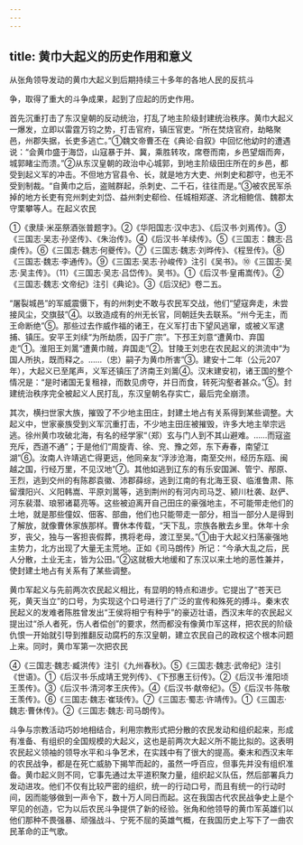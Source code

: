 ```yaml
---
---
---
```

title: 黄巾大起义的历史作用和意义
---



从张角领导发动的黄巾大起义到后期持续三十多年的各地人民的反抗斗

争，取得了重大的斗争成果，起到了应起的历史作用。

首先沉重打击了东汉皇朝的反动统治，打乱了地主阶级封建统治秩序。黄巾大起义一爆发，立即以雷霆万钧之势，打击官府，镇压官吏。“所在焚烧官府，劫略聚邑，州郡失据，长吏多逃亡。”①魏文帝曹丕在《典论·自叙》中回忆他幼时的遭遇说：“会黄巾盛于海岱，山寇暴于并、冀，乘胜转攻，席卷而南，乡邑望烟而奔，城郭睹尘而溃。”②从东汉皇朝的政治中心城郭，到地主阶级田庄所在的乡邑，都受到起义军的冲击。不但地方官县令、长，就是地方大吏、州刺史和郡守，也无不受到制裁。“自黄巾之后，盗贼群起，杀刺史、二千石，往往而是。”③被农民军杀掉的地方长吏有兖州刺史刘岱、益州刺史郗俭、任城相郑遂、济北相鲍信、魏郡太守栗攀等人。在起义农民

①《隶牍·米巫祭酒张普题字》。②《华阳国志·汉中志》、《后汉书·刘焉传》。③《三国志·吴志·孙坚传》、《朱治传》。④《后汉书·羊续传》。⑤《三国志：魏志·吕虔传》。⑥《三国志·魏志·何夔传》。⑦《三国志·魏志·刘晔传》、《程昱传》。⑧《三国志·魏志·李通传》。⑨《三国志·吴志·孙峻传》注引《吴书》。⑩《三国志·吴志·吴主传》。（11）《三国志·吴志·吕岱传》。吴书》。①《后汉书·皇甫嵩传》。②《三国志·魏志·文帝纪》注引《典论》。③《后汉纪》卷二五。

“屠裂城邑”的军威震慑下，有的州刺史不敢与农民军交战，他们“望寇奔走，未尝接风尘，交旗鼓”④。以致造成有的州无长官，同朝廷失去联系。“州今无主，而王命断绝”⑤。那些过去作威作福的诸王，在义军打击下望风逃窜，或被义军逮捕、镇压。安平王刘续“为所劫质，囚于广宗”。下邳王刘意“遭黄巾、弃国走”①。淮阳王刘暠“遭黄巾贼，弃国走”②。甘陵王刘忠在农民起义的洪流中“为国人所执，既而释之。……（忠）嗣子为黄巾所害”③。建安十二年（公元207年），大起义已至尾声，义军还镇压了济南王刘暠④。汉末建安初，诸王国的整个情况是：“是时诸国无复租禄，而数见虏夺，并日而食，转死沟壑者甚众。”⑤。封建统治秩序完全被起义人民打乱，东汉皇朝名存实亡，最后完全崩溃。

其次，横扫世家大族，摧毁了不少地主田庄，封建土地占有关系得到某些调整。大起义中，世家豪族受到义军沉重打击，不少地主田庄被摧毁，许多大地主举宗远逃。徐州黄巾攻破北海，有名的经学家“（郑）玄与门人到不其山避难。……而寇盗充斥，西道不通”；于是他们“周旋青、徐、兖、豫之郊，东下寿春，南望江湖”⑥。汝南人许靖逃亡得更远，他同亲友“浮涉沧海，南至交州，经历东瓯、闽越之国，行经万里，不见汉地”⑦。其他如逃到辽东的有乐安国渊、管宁、邴原、王烈，逃到交州的有陈郡袁徽、沛郡薛综，逃到江南的有北海王裒、临淮鲁肃、陈留濮阳兴、义阳韩嵩、平原刘暠等，逃到荆州的有河内司马芝、颍川杜袭、赵俨、河东裴潜、琅邪诸葛亮等。这些被迫离开自己田庄的豪强地主，不可能带走他们的土地，就是那些僮奴、佃客、部曲，他们也只能带走一部分，相当一部分人是得到了解放，就像曹休家族那样。曹休本传载，“天下乱，宗族各散去乡里。休年十余岁，丧父，独与一客担丧假葬，携将老母，渡江至吴。”①由于大起义扫荡豪强地主势力，北方出现了大量无主荒地。正如《司马朗传》所记：“今承大乱之后，民人分散，土业无主，皆为公田。”②这就极大地缓和了东汉以来土地的恶性兼并，使封建土地占有关系有了某些调整。

黄巾军起义与先前两次农民起义相比，有显明的特点和进步。它提出了“苍天已死，黄天当立”的口号，为实现这个口号进行了广泛的宣传和殊死的搏斗。秦末农民起义的发难者陈胜曾发出“王侯将相宁有种乎”的豪迈壮语，西汉末年的农民起义提出过“杀人者死，伤人者偿创”的要求，然而都没有像黄巾军这样，把农民的阶级仇恨一开始就引导到推翻反动腐朽的东汉皇朝，建立农民自己的政权这个根本问题上来。同时，黄巾军第一次把农民

④《三国志·魏志·臧洪传》注引《九州春秋》。⑤《三国志·魏志·武帝纪》注引《世语》。①《后汉书·乐成靖王党列传》、《下邳惠王衍传》。②《后汉书·淮阳顷王羡传》。③《后汉书·清河孝王庆传》。④《后汉书·献帝纪》。⑤《后汉书·陈敬王羡传》。⑥《三国志·魏志·崔琰传》。⑦《三国志·蜀志·许靖传》。①《三国志·魏志·曹休传》。②《三国志·魏志·司马朗传》。

斗争与宗教活动巧妙地相结合，利用宗教形式把分散的农民发动和组织起来，形成有准备、有组织的全国规模的大起义，这也是前两次大起义所不能比拟的。这表明农民起义领袖的领导水平和斗争艺术，在实践中有了很大的提高。秦末和西汉末年的农民战争，都是在死亡威胁下揭竿而起的，虽然一呼百应，但事先并没有组织准备。黄巾起义则不同，它事先通过太平道积聚力量，组织起义队伍，然后部署兵力发动进攻。他们不仅有比较严密的组织，统一的行动口号，而且有统一的行动时间，因而能够做到一声令下，数十万人同日而起。这在我国古代农民战争史上是个罕见的创造，它为以后农民斗争提供了新的经验。张角和他领导的黄巾军英雄们以他们那种不畏强暴、顽强战斗、宁死不屈的英雄气概，在我国历史上写下了一曲农民革命的正气歌。
